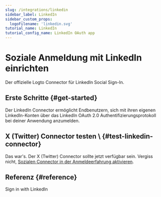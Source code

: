 ```yaml
---
slug: /integrations/linkedin
sidebar_label: LinkedIn
sidebar_custom_props:
  logoFilename: 'linkedin.svg'
tutorial_name: LinkedIn
tutorial_config_name: LinkedIn OAuth app
---
```




# Soziale Anmeldung mit LinkedIn einrichten

Der offizielle Logto Connector für LinkedIn Social Sign-In.

<GuideTip />

## Erste Schritte \{#get-started}

Der LinkedIn Connector ermöglicht Endbenutzern, sich mit ihren eigenen LinkedIn-Konten über das LinkedIn OAuth 2.0 Authentifizierungsprotokoll bei deiner Anwendung anzumelden.

<Integration />

## X (Twitter) Connector testen \ \{#test-linkedin-connector}

Das war's. Der X (Twitter) Connector sollte jetzt verfügbar sein. Vergiss nicht, [Sozialen Connector in der Anmeldeerfahrung aktivieren](/connectors/social-connectors/#enable-social-sign-in).

## Referenz \{#reference}

<Url href="https://learn.microsoft.com/en-us/linkedin/consumer/integrations/self-serve/sign-in-with-linkedin">
  Sign in with LinkedIn
</Url>
